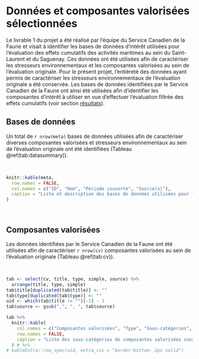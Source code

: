 # Données et composantes valorisées sélectionnées 

Le livrable 1 du projet a été réalisé par l'équipe du Service Canadien de la Faune et visait à identifier les bases de données d'intérêt utilisées pour l'évaluation des effets cumulatifs des activités maritimes au sein du Saint-Laurent et du Saguenay. Ces données ont été utilisées afin de caractériser les stresseurs environnementaux et les composantes valorisées au sein de l'évaluation originale. Pour le présent projet, l'entièreté des données ayant permis de caractériser les stresseurs environnementaux de l'évaluation originale a été conservée. Les bases de données identifiées par le Service Canadien de la Faune ont ainsi été utilisées afin d'identifier les composantes d'intérêt à utiliser en vue d'effectuer l'évaluation filtrée des effets cumulatifs (voir section [résultats](#resultats)). 

## Bases de données

Un total de `r nrow(meta)` bases de données utilisées afin de caractériser diverses composantes valorisées et stresseurs environnementaux au sein de l'évaluation originale ont été identifiées (Tableau \@ref(tab:datasummary)). 

<br>

```r
knitr::kable(meta,
  row.names = FALSE,
  col.names = c("ID", "Nom", "Période couverte", "Source(s)"),
  caption = "Liste et description des bases de données utilisées pour l'évaluation des effets cumulatifs des activités maritimes au sein du Saint-Laurent et du Saguenay et identifiées pertinentes pour le Service Canadien de la Faune. Les bases de données qui ont été considérées pour l'évaluation originale sont identifiées par un identifiant unique utilisé au sein du [rapport](https://effetscumulatifsnavigation.github.io/Rapport/) et du [compendium de recherche](https://github.com/EffetsCumulatifsNavigation/ceanav)."
)
```

<br>

## Composantes valorisées

Les données identifiées par le Service Canadien de la Faune ont été utilisées afin de caractériser `r nrow(cv)` composantes valorisées au sein de l'évaluation originale (Tableau \@ref(tab:cv)).

<br> 

```r
tab <- select(cv, title, type, simple, source) %>%
  arrange(title, type, simple)
tab$title[duplicated(tab$title)] <- ""
tab$type[duplicated(tab$type)] <- ""
uid <- which(tab$title != "")[-1] - 1
tab$source <- gsub(",", ", ", tab$source)

tab %>%
  knitr::kable(
    col.names = c("Composantes valorisées", "Type", "Sous-catégories", "Source"),
    row.names = FALSE,
    caption = "Liste des sous-catégories de composantes valorisées considérées pour l'évaluation des effets cumulatifs des activités maritimes dans le Saint-Laurent et le Saguenay et identifiées pertinentes pour le Service Canadien de la Faune. Consultez le tableau \\@ref(tab:datasummary) pour plus de détails sur les sources de données."
  ) # %>%
# kableExtra::row_spec(uid, extra_css = "border-bottom: 2px solid")
```

